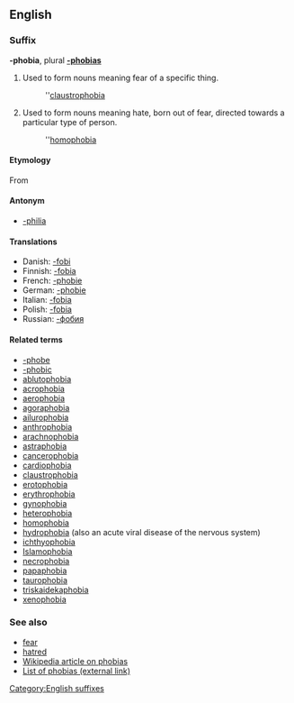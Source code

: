 ==English==
===Suffix===
[[Category:English suffixes]]
'''-phobia''', plural '''[[-phobias]]'''

#Used to form nouns meaning fear of a specific thing.
#:''[[claustrophobia]]
#Used to form nouns meaning hate, born out of fear, directed towards a particular type of person.
#:''[[homophobia]]

====Etymology====
From {{Gr.}} <!--this should be in Greek script, not transliterated into the Latin alphabet: '''[[phobia]]''', from '''[[phobos]]''', ''fear''-->

====Antonym====
*[[-philia]]

====Translations====
*Danish: [[-fobi]]
*Finnish: [[-fobia#Finnish|-fobia]]
*French: [[-phobie#French|-phobie]]
*German: [[-phobie#German|-phobie]]
*Italian: [[-fobia#Italian|-fobia]]
*Polish: [[-fobia#Polish|-fobia]]
*Russian: [[-фобия]]

====Related terms====
*[[-phobe]]
*[[-phobic]]
*[[ablutophobia]]
*[[acrophobia]]
*[[aerophobia]]
*[[agoraphobia]]
*[[ailurophobia]]
*[[anthrophobia]]
*[[arachnophobia]]
*[[astraphobia]]
*[[cancerophobia]]
*[[cardiophobia]]
*[[claustrophobia]]
*[[erotophobia]]
*[[erythrophobia]]
*[[gynophobia]]
*[[heterophobia]]
*[[homophobia]]
*[[hydrophobia]] (also an acute viral disease of the nervous system)
*[[ichthyophobia]]
*[[Islamophobia]] <!--this word is capitalised-->
*[[necrophobia]]
*[[papaphobia]]
*[[taurophobia]]
*[[triskaidekaphobia]]
*[[xenophobia]]

===See also===
*[[fear]]
*[[hatred]]
*[[w:Phobia|Wikipedia article on phobias]]
*[http://phobialist.com/ List of phobias (external link)]
